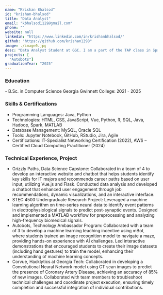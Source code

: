 ```yaml
---
name: "Krishan Bhalsod"
id: "krishan-bhalsod"
title: "Data Analyst"
email: "kbhalsod1129@gmail.com"
phone: ""
website: null
linkedin: "https://www.linkedin.com/in/krishanbhalsod/"
github: "https://github.com/krishan1298"
image: ./image0.jpg
desc: "Data Analyst Student at GGC. I am a part of the TAP class in Spring 2025. My group and I created an interactive mBot project where students create their own gestures to control the robot's movements. The  goal is to teach students how AI works and the challenges faced with training"
projects: [
  "Autobots"]
graduationYear: "2025"
---
```


### Education
<div>
- B.Sc. in Computer Science Georgia Gwinnett College: 2021 - 2025
</div>

### Skills & Certifications
<ul>
  <li> Programming Languages: Java, Python</li>
  <li>Technologies: HTML, CSS, JavaScript, Vue, Python, R, SQL, Java, Hadoop, Spark, MATLAB</li>
  <li>Database Management: MySQL, Oracle SQL</li>
  <li>Tools: Jupyter Notebook, GitHub, RStudio, Jira, Agile</li>
  <li>Certifications: IT-Specialist Networking Certification (2022), AWS – Certified Cloud Computing Practitioner (2024)</li>
</ul>



### Technical Experience, Project
<ul>
  <li>Grizzly Paths, Data Science Capstone: Collaborated in a team of 4 to develop an interactive website and chatbot that helps students identify key skills for IT majors and recommends career paths based on user input, utilizing Vue.js and Flask. Conducted data analysis and developed a chatbot that enhanced user engagement through job recommendations, dynamic visualizations, and an interactive interface. </li>
  <li>STEC 4500 Undergraduate Research Project: Leveraged a machine learning algorithm on time-series neural data to identify event patterns in electrophysiological signals to predict post-synaptic events. Designed and implemented a MATLAB workflow for preprocessing and analyzing high-frequency biomedical signals. </li>
  <li>Autobots, Technology Ambassador Program: Collaborated with a team of 3 to develop a machine learning teaching incentive using mBot, where students trained an image recognition model to navigate a maze, providing hands-on experience with AI challenges. Led interactive demonstrations that encouraged students to create their image datasets (including hand gestures) to train the model, enhancing their understanding of machine learning concepts. </li>
  <li>Corvue, Hacklytics at Georgia Tech: Collaborated in developing a Convolutional Neural Network model using CT scan images to predict the presence of Coronary Artery Disease, achieving an accuracy of 85% of new images. Collaborated with team members to troubleshoot technical challenges and coordinate project execution, ensuring timely completion and successful integration of individual contributions.</li>
</ul>

